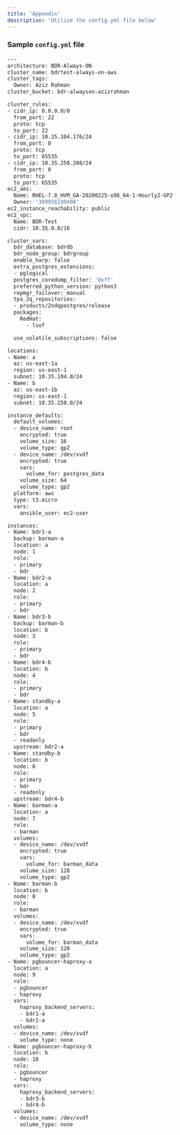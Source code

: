 ```yaml
---
title: 'Appendix'
description: 'Utilize the config.yml file below'
---
```


### Sample `config.yml` file

```bash
---
architecture: BDR-Always-ON
cluster_name: bdrtest-always-on-aws
cluster_tags:
  Owner: Aziz Rahman
cluster_bucket: bdr-alwayson-azizrahman

cluster_rules:
- cidr_ip: 0.0.0.0/0
  from_port: 22
  proto: tcp
  to_port: 22
- cidr_ip: 10.35.104.176/24
  from_port: 0
  proto: tcp
  to_port: 65535
- cidr_ip: 10.35.250.208/24
  from_port: 0
  proto: tcp
  to_port: 65535
ec2_ami:
  Name: RHEL-7.8_HVM_GA-20200225-x86_64-1-Hourly2-GP2
  Owner: '309956199498'
ec2_instance_reachability: public
ec2_vpc:
  Name: BDR-Test
  cidr: 10.35.0.0/16

cluster_vars:
  bdr_database: bdrdb
  bdr_node_group: bdrgroup
  enable_harp: false
  extra_postgres_extensions:
  - pglogical
  postgres_coredump_filter: '0xff'
  preferred_python_version: python3
  repmgr_failover: manual
  tpa_2q_repositories:
  - products/2ndqpostgres/release
  packages:
    RedHat:
      - lsof

  use_volatile_subscriptions: false

locations:
- Name: a
  az: us-east-1a
  region: us-east-1
  subnet: 10.35.104.0/24
- Name: b
  az: us-east-1b
  region: us-east-1
  subnet: 10.35.250.0/24

instance_defaults:
  default_volumes:
  - device_name: root
    encrypted: true
    volume_size: 16
    volume_type: gp2
  - device_name: /dev/xvdf
    encrypted: true
    vars:
      volume_for: postgres_data
    volume_size: 64
    volume_type: gp2
  platform: aws
  type: t3.micro
  vars:
    ansible_user: ec2-user

instances:
- Name: bdr1-a
  backup: barman-a
  location: a
  node: 1
  role:
  - primary
  - bdr
- Name: bdr2-a
  location: a
  node: 2
  role:
  - primary
  - bdr
- Name: bdr3-b
  backup: barman-b
  location: b
  node: 3
  role:
  - primary
  - bdr
- Name: bdr4-b
  location: b
  node: 4
  role:
  - primary
  - bdr
- Name: standby-a
  location: a
  node: 5
  role:
  - primary
  - bdr
  - readonly
  upstream: bdr2-a
- Name: standby-b
  location: b
  node: 6
  role:
  - primary
  - bdr
  - readonly
  upstream: bdr4-b
- Name: barman-a
  location: a
  node: 7
  role:
  - barman
  volumes:
  - device_name: /dev/xvdf
    encrypted: true
    vars:
      volume_for: barman_data
    volume_size: 128
    volume_type: gp2
- Name: barman-b
  location: b
  node: 8
  role:
  - barman
  volumes:
  - device_name: /dev/xvdf
    encrypted: true
    vars:
      volume_for: barman_data
    volume_size: 128
    volume_type: gp2
- Name: pgbouncer-haproxy-a
  location: a
  node: 9
  role:
  - pgbouncer
  - haproxy
  vars:
    haproxy_backend_servers:
    - bdr1-a
    - bdr2-a
  volumes:
  - device_name: /dev/xvdf
    volume_type: none
- Name: pgbouncer-haproxy-b
  location: b
  node: 10
  role:
  - pgbouncer
  - haproxy
  vars:
    haproxy_backend_servers:
    - bdr3-b
    - bdr4-b
  volumes:
  - device_name: /dev/xvdf
    volume_type: none
```